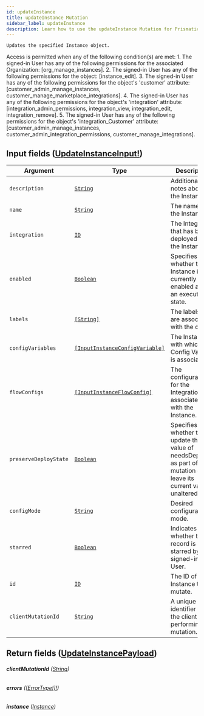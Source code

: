 ```yaml
---
id: updateInstance
title: updateInstance Mutation
sidebar_label: updateInstance
description: Learn how to use the updateInstance Mutation for Prismatic's API.
---
```


    Updates the specified Instance object.

Access is permitted when any of the following condition(s) are met: 1. The signed-in User has any of the following permissions for the associated Organization: [org_manage_instances]. 2. The signed-in User has any of the following permissions for the object: [instance_edit]. 3. The signed-in User has any of the following permissions for the object's 'customer' attribute: [customer_admin_manage_instances, customer_manage_marketplace_integrations]. 4. The signed-in User has any of the following permissions for the object's 'integration' attribute: [integration_admin_permissions, integration_view, integration_edit, integration_remove]. 5. The signed-in User has any of the following permissions for the object's 'integration_Customer' attribute: [customer_admin_manage_instances, customer_admin_integration_permissions, customer_manage_integrations].

## Input fields ([UpdateInstanceInput!](api/schema/input_object/UpdateInstanceInput.mdx))

| Argument              | Type                                                                                       | Description                                                                                                        |
| --------------------- | ------------------------------------------------------------------------------------------ | ------------------------------------------------------------------------------------------------------------------ |
| `description`         | [`String`](api/schema/scalar/String.mdx)                                                   | Additional notes about the Instance.                                                                               |
| `name`                | [`String`](api/schema/scalar/String.mdx)                                                   | The name of the Instance.                                                                                          |
| `integration`         | [`ID`](api/schema/scalar/ID.mdx)                                                           | The Integration that has been deployed for the Instance.                                                           |
| `enabled`             | [`Boolean`](api/schema/scalar/Boolean.mdx)                                                 | Specifies whether the Instance is currently enabled and in an executable state.                                    |
| `labels`              | [`[String]`](api/schema/scalar/String.mdx)                                                 | The labels that are associated with the object.                                                                    |
| `configVariables`     | [`[InputInstanceConfigVariable]`](api/schema/input_object/InputInstanceConfigVariable.mdx) | The Instance with which the Config Variable is associated.                                                         |
| `flowConfigs`         | [`[InputInstanceFlowConfig]`](api/schema/input_object/InputInstanceFlowConfig.mdx)         | The configuration for the IntegrationFlow associated with the Instance.                                            |
| `preserveDeployState` | [`Boolean`](api/schema/scalar/Boolean.mdx)                                                 | Specifies whether to update the value of needsDeploy as part of the mutation or leave its current value unaltered. |
| `configMode`          | [`String`](api/schema/scalar/String.mdx)                                                   | Desired configuration mode.                                                                                        |
| `starred`             | [`Boolean`](api/schema/scalar/Boolean.mdx)                                                 | Indicates whether the record is starred by the signed-in User.                                                     |
| `id`                  | [`ID`](api/schema/scalar/ID.mdx)                                                           | The ID of the Instance to mutate.                                                                                  |
| `clientMutationId`    | [`String`](api/schema/scalar/String.mdx)                                                   | A unique identifier for the client performing the mutation.                                                        |

## Return fields ([UpdateInstancePayload](api/schema/object/UpdateInstancePayload.mdx))

###### <b>clientMutationId</b> ([String](api/schema/scalar/String.mdx))

###### <b>errors</b> ([[ErrorType!]!](api/schema/object/ErrorType.mdx))

###### <b>instance</b> ([Instance](api/schema/object/Instance.mdx))
